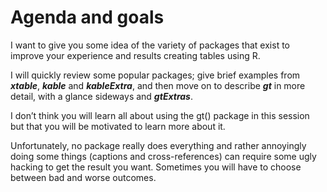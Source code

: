 # Agenda and goals

I want to give you some idea of the variety of packages that exist to improve your experience and results creating tables using R.

I will quickly review some popular packages; give brief examples from ***xtable***, ***kable*** and ***kableExtra***, and then move on to describe ***gt*** in more detail, with a glance sideways and ***gtExtras***.

I don't think you will learn all about using the gt() package in this session but that you will be motivated to learn more about it.

Unfortunately, no package really does everything and rather annoyingly doing some things (captions and cross-references) can require some ugly hacking to get the result you want. Sometimes you will have to choose between bad and worse outcomes.

